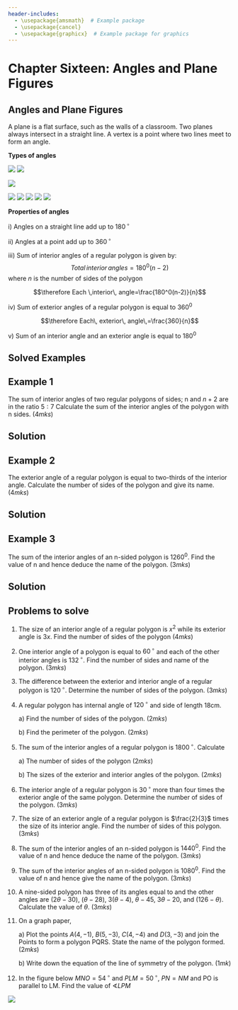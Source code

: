```yaml
---
header-includes:
  - \usepackage{amsmath}  # Example package
  - \usepackage{cancel}
  - \usepackage{graphicx}  # Example package for graphics
---
```


# Chapter Sixteen: Angles and Plane Figures

## Angles and Plane Figures {.unnumbered}

A plane is a flat surface, such as the walls of a classroom. Two planes always intersect in a straight line. A vertex is a point where two lines meet to form an angle.

**Types of angles**

![](images/Cpt15_anglesa.png) ![](images/Cpt15_anglesb.png)

![](images/Cpt15_anglesc.png)

![](images/Cpt15_anglesd.png) ![](images/Cpt15_anglesd2.png) ![](images/Cpt15_anglese.png) ![](images/Cpt15_anglesf.png) ![](images/Cpt15_anglesg.png)

**Properties of angles**

i\) Angles on a straight line add up to $180\,^{\circ}$

ii\) Angles at a point add up to $360\,^{\circ}$

iii\) Sum of interior angles of a regular polygon is given by: $$Total \, interior \, angles
   =180^0(n-2)$$ where $n$ is the number of sides of the polygon

$$\therefore Each \,interior\, angle=\frac{180^0(n-2)}{n}$$

iv\) Sum of exterior angles of a regular polygon is equal to $360^0$

$$\therefore Each\, exterior\, angle\,=\frac{360}{n}$$

v\) Sum of an interior angle and an exterior angle is equal to $180^0$

## Solved Examples

::: {.callout-note collapse="false"}
# Example 1

The sum of interior angles of two regular polygons of sides; n and $n + 2$ are in the ratio $5:7$ Calculate the sum of the interior angles of the polygon with n sides.  $(4 mks)$
:::

::: {.callout-caution collapse="true"}
# Solution

```{=latex}
\begin{align}
1^{st}\,Polygon&=180^0(n-2)\\
2^{nd}\, Polygon&=180^0(n+2-2)\\ \frac{\cancel{180^0}(n-2)}{\cancel{180^0}n}&=\frac{5}{7}\\7n-14&=5n
\end{align}
```

```{=latex}
\begin{align}
\frac{\cancel{2}n}{\cancel{2}}&=\frac{\cancelto{7}{14}}{\cancel2}\\&=7\,sides\\
\therefore n\, sided \,polygon&=180^0(5)\\&=900^0
\end{align}
```
:::

::: {.callout-note collapse="false"}
# Example 2

The exterior angle of a regular polygon is equal to two-thirds of the interior angle. Calculate the number of sides of the polygon and give its name. $(4mks)$
:::

::: {.callout-caution collapse="true"}
# Solution

```{=latex}
\begin{align}
Sum\,Exterior\,angles&=360^0\\Sum \,interior\,angles&=180^0(n-2)\\
Exterior\,angle+Interior\,angle&=180^0\\If\, interior\, angle&=x^0,\\Exterior \,angle&=\frac{2}{3}x
\end{align}
```

```{=latex}
\begin{align}
x+\frac{2}{3}x&=180^0\\\frac{\cancel3}{\cancel5}\times \frac{\cancel5}{\cancel3}x&=\cancelto{36}{180^0}\times\frac{3}{\cancel5}\\&=36\times3\\\therefore interior\,angle\,&=108^0\\Exterior\, angle&=180^0-108^0\\\frac{360}{n}&=72\\n&=5;\, Pentagon
\end{align}
```
:::

::: {.callout-note collapse="false"}
## Example 3

The sum of the interior angles of an n-sided polygon is $1260^0$. Find the value of n and hence deduce the name of the polygon. $(3mks)$
:::

::: {.callout-caution collapse="true"}
## Solution

```{=latex}
\begin{align}
Sum\,interior\,angles&=180(n-2)\\180(n-2)&=1260^0\\n-2&=7\\n&=9;\,Nonagon
\end{align}
```
:::

::: {.callout-note collapse="false"}
## Problems to solve

1.  The size of an interior angle of a regular polygon is $x^2$ while its exterior angle is $3x$. Find the number of sides of the polygon  $(4mks)$

2.  One interior angle of a polygon is equal to $60\,^{\circ}$ and each of the other interior angles is $132\,^{\circ}$. Find the number of sides and name of the polygon.  $(3mks)$

3.  The difference between the exterior and interior angle of a regular polygon is $120\,^{\circ}$. Determine the number of sides of the polygon. $(3mks)$

4.  A regular polygon has internal angle of $120\,^{\circ}$ and side of length 18cm.

    a\) Find the number of sides of the polygon.  $(2mks)$

    b\) Find the perimeter of the polygon.  $(2mks)$

5.  The sum of the interior angles of a regular polygon is $1800\,^{\circ}$. Calculate

    a\) The number of sides of the polygon  $(2mks)$

    b\) The sizes of the exterior and interior angles of the polygon.  $(2mks)$

6.  The interior angle of a regular polygon is $30\,^{\circ}$ more than four times the exterior angle of the same polygon. Determine the number of sides of the polygon.  $(3mks)$

7.  The size of an exterior angle of a regular polygon is $\frac{2}{3}$ times the size of its interior angle. Find the number of sides of this polygon.  $(3mks)$

8.  The sum of the interior angles of an n-sided polygon is $1440^0$. Find the value of n and hence deduce the name of the polygon.  $(3mks)$

9.  The sum of the interior angles of an n-sided polygon is $1080^0$. Find the value of n and hence give the name of the polygon.  $(3mks)$

10. A nine-sided polygon has three of its angles equal to and the other angles are $(2\theta - 30)$, $(\theta- 28)$, $3(\theta - 4)$, $\theta -45$, $3\theta-20$, and $(126 - \theta)$. Calculate the value of $\theta$.  $(3mks)$

11. On a graph paper,

    a\) Plot the points $A(4, -1)$, $B(5, -3)$, $C(4, -4)$ and $D(3, -3)$ and join the Points to form a polygon PQRS. State the name of the polygon formed.  $(2mks)$

    b\) Write down the equation of the line of symmetry of the polygon. $(1mk)$

12. In the figure below $MNO =54\,^{\circ}$ and $PLM =50\,^{\circ}$, $PN = NM$ and PO is parallel to LM. Find the value of $\sphericalangle LPM$

![](images/trapezia.png)
:::
